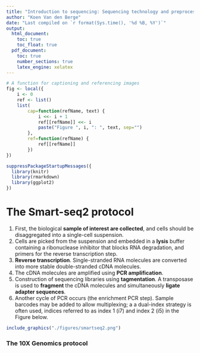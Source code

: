 ```yaml
---
title: "Introduction to sequencing: Sequencing technology and preprocessing of sequencing data"
author: "Koen Van den Berge"
date: "Last compiled on `r format(Sys.time(), '%d %B, %Y')`"
output: 
  html_document:
    toc: true
    toc_float: true
  pdf_document:
    toc: true
    number_sections: true
    latex_engine: xelatex
---
```


```r
# A function for captioning and referencing images
fig <- local({
    i <- 0
    ref <- list()
    list(
        cap=function(refName, text) {
            i <<- i + 1
            ref[[refName]] <<- i
            paste("Figure ", i, ": ", text, sep="")
        },
        ref=function(refName) {
            ref[[refName]]
        })
})
``` 

```r
suppressPackageStartupMessages({
  library(knitr)
  library(rmarkdown)
  library(ggplot2)
})
```

# The Smart-seq2 protocol

1. First, the biological **sample of interest are collected**, and cells should be disaggregated into a single-cell suspension.
2. Cells are picked from the suspension and embedded in a **lysis** buffer containing a ribonuclease inhibitor that blocks RNA degradation, and primers for the reverse transcription step. 
3. **Reverse transcription**. Single-stranded RNA molecules are converted into more stable double-stranded cDNA molecules. 
4. The cDNA molecules are amplified using **PCR amplification**.
5. Construction of sequencing libraries using **tagmentation**. A transposase is used to **fragment** the cDNA molecules and simultaneously **ligate adapter sequences**.
6. Another cycle of PCR occurs (the enrichment PCR step). Sample barcodes may be added to allow multiplexing; a a dual-index strategy is often used, indices referred to as index 1 (i7) and index 2 (i5) in the Figure below.

```r
include_graphics("./figures/smartseq2.png")
```

### The 10X Genomics protocol





